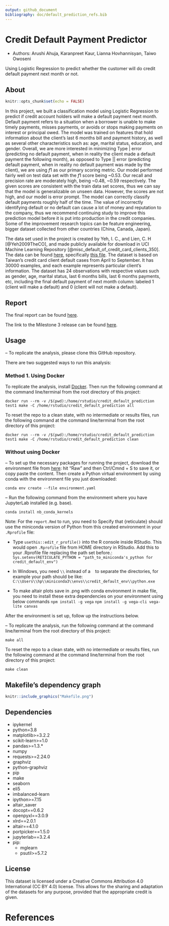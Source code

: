 ```yaml
---
output: github_document
bibliography: doc/default_prediction_refs.bib
---
```


# Credit Default Payment Predictor
- Authors: Arushi Ahuja, Karanpreet Kaur, Lianna Hovhannisyan, Taiwo Owoseni

Using Logistic Regression to predict whether the customer will do credit default payment next month or not.

## About
```r
knitr::opts_chunk$set(echo = FALSE)
```

In this project, we built a classification model using Logistic Regression to predict if credit account holders will make a default payment next month. Default payment refers to a situation when a borrower is unable to make timely payments, misses payments, or avoids or stops making payments on interest or principal owed. The model was trained on features that hold information about the client's last 6 months bill and payment history, as well as several other characteristics such as: age, marital status, education, and gender. Overall, we are more interested in minimizing Type | error (predicting no default payment, when in reality the client made a default payment the following month), as opposed to Type || error (predicting default payment, when in reality no default payment was made by the client), we are using $f1$ as our primary scoring metric. Our model performed fairly well on test data set with the $f1$ score being ~0.53.  Our recall and precision rate are moderately high, being ~0.48, ~0.59 respectively. The given scores are consistent with the train data set scores, thus we can say that the model is generalizable on unseen data. However, the scores are not high, and our model is error prompt. The model can correctly classify default payments roughly half of the time. The value of incorrectly identifying default or no default can cause a lot of money and reputation to the company, thus we recommend continuing study to improve this prediction model before it is put into production in the credit companies. Some of the improvement research topics can be feature engineering, bigger dataset collected from other countries (China, Canada, Japan).

The data set used in the project is created by Yeh, I. C., and Lien, C. H [@Yeh2009TheCO], and made publicly available for download in UCI Machine Learning Repository [@misc_default_of_credit_card_clients_350]. The data can be found [here](<https://archive-beta.ics.uci.edu/ml/datasets/default+of+credit+card+clients>), specifically [this file](<https://archive.ics.uci.edu/ml/machine-learning-databases/00350/default%20of%20credit%20card%20clients.xls>). The dataset is based on Taiwan's credit card client default cases from April to September. It has 30000 examples, and each example represents particular client's information. The dataset has 24 observations with respective values such as gender, age, marital status, last 6 months bills, last 6 months payments, etc, including the final default payment of next month column: labeled 1 (client will make a default) and 0 (client will not make a default).

## Report
The final report can be found [here](https://htmlpreview.github.io/?https://github.com/UBC-MDS/credit_default_prediction/blob/main/doc/report.html).

The link to the Milestone 3 release can be found [here](https://github.com/UBC-MDS/credit_default_prediction/releases/tag/0.1.1). 

## Usage

-- To replicate the analysis, please clone this GitHub repository. 

There are two suggested ways to run this analysis:

### Method 1. Using Docker

To replicate the analysis, install [Docker](https://www.docker.com/get-started). Then run the following command at the command line/terminal from the root directory of this project:

```
docker run --rm -v /$(pwd):/home/rstudio/credit_default_prediction test1 make -C /home/rstudio/credit_default_prediction all
```

To reset the repo to a clean state, with no intermediate or results files, run the following command at the command line/terminal from the root directory of this project:

```
docker run --rm -v /$(pwd):/home/rstudio/credit_default_prediction test1 make -C /home/rstudio/credit_default_prediction clean
```

### Without using Docker

-- To set up the necessary packages for running the project, download the environment file from [here](https://github.com/UBC-MDS/credit_default_prediction/blob/main/environment.yaml): hit “Raw” and then Ctrl/Cmnd + S to save it, or copy paste the content. 
Then create a Python virtual environment by using conda with the environment file you just downloaded:

```
conda env create --file environment.yaml
```

-- Run the following command from the environment where you have JupyterLab installed (e.g. base).

```
conda install nb_conda_kernels
```

Note: For the `report.Rmd` to run, you need to
Specify that {reticulate} should use the miniconda version of Python
from this created environment in your `.Rprofile` file:

-   Type `usethis::edit_r_profile()` into the R console inside RStudio. This
    would open `.Rprofile` file from HOME directory in
    RStudio. Add this to your .Rprofile file replacing the path set before.:
    `Sys.setenv(RETICULATE_PYTHON = "path_to_miniconda's_python for credit_default_env")`

-   In Windows, you need `\\` instead of a ` ` to separate the directories,
    for example your path should be like:
    `C:\\Users\\hp\\miniconda3\\envs\\credit_default_env\\python.exe`
    
-   To make altair plots save in .png with conda environment in make file,
    you need to install these extra dependencies on your environment using below commands
    `npm install -g vega`
    `npm install -g vega-cli vega-lite canvas`
    
After the environment is set up, follow
up the instructions below.

– To replicate the analysis, run the following command at the command line/terminal from the root directory of this project:

```make all```

To reset the repo to a clean state, with no intermediate or results files, run the following command at the command line/terminal from the root directory of this project:

```make clean```

## Makefile's dependency graph

```r
knitr::include_graphics("Makefile.png")
```

## Dependencies

  - ipykernel
  - python=3.8
  - matplotlib>=3.2.2
  - scikit-learn>=1.0
  - pandas>=1.3.*
  - numpy
  - requests>=2.24.0
  - graphviz
  - python-graphviz
  - pip
  - make
  - seaborn
  - eli5
  - imbalanced-learn
  - ipython>=7.15
  - altair_saver
  - docopt==0.6.2
  - openpyxl==3.0.9
  - xlrd==2.0.1
  - altair==4.1.0
  - portpicker==1.5.0
  - jupyterlab==3.2.4
  - pip:
    - mglearn
    - psutil>=5.7.2

## License
This dataset is licensed under a Creative Commons Attribution 4.0 International (CC BY 4.0) license. This allows for the sharing and adaptation of the datasets for any purpose, provided that the appropriate credit is given.

# References
